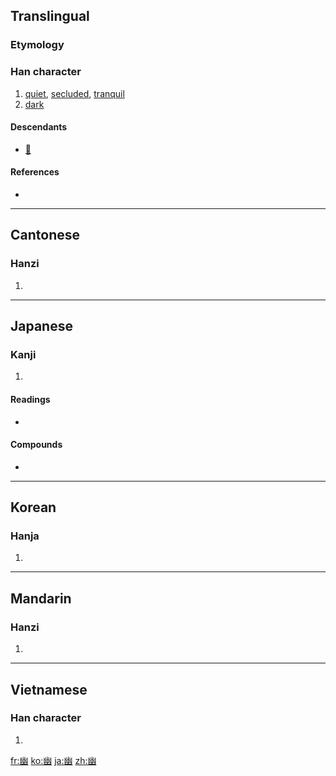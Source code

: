 {{also|凼}}
==Translingual==

===Etymology===
{{Han compound|𢆶|山|t1=幺幺|ls=psc}}

===Han character===
{{Han char|rn=52|rad=幺|as=06|sn=9|four=2277<sub>0</sub>|canj=山女戈戈 (UVII)}}

# [[quiet]], [[secluded]], [[tranquil]]
# [[dark]]

====Descendants====
* [[𧍘]]

====References====
* {{Han ref|kx=0342.120|dkj=09205|dj=0651.100|hdz=21094.080|uh=5E7D|ud=24189|bh=ABD5|bd=43989}}

----

==Cantonese==

===Hanzi===
{{yue-hanzi|jyut=|y=yau1}}

# {{defn|Cantonese|sort=幺06}}

----

==Japanese==

===Kanji===
{{ja-kanji|grade=c|rs=幺06}}

# {{defn|Japanese|sort=幺06}}

====Readings====
* {{ja-readings|on=[[ゆう]] (yū)|kun=[[くらい]] (kurai), [[かすか]] (kasuka)}}

====Compounds====
* {{term|幽体離脱||[[out-of-body experience]]|tr=[[ゆうたいりだつ]], [[yūtairidatsu]]|lang=ja|sc=Jpan}}

----

==Korean==

===Hanja===
{{ko-hanja|hangeul=유|rv=yu|mr=yu}}

# {{defn|Korean|sort=幺06}}

----

==Mandarin==

===Hanzi===
{{cmn-hanzi|pin=[[jī]] ([[ji1]]), [[yōu]] ([[you1]])|wg=chi<sup>1</sup>, yu<sup>1</sup>}}

# {{defn|Mandarin|sort=幺06}}

----

==Vietnamese==

===Han character===
{{vi-hantu|[[u]], [[ù]]|rs=幺06}}

# {{defn|Vietnamese|sort=幺06}}

[[fr:幽]]
[[ko:幽]]
[[ja:幽]]
[[zh:幽]]